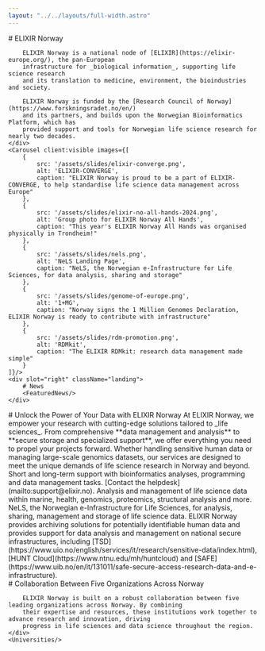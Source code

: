 ```yaml
---
layout: "../../layouts/full-width.astro"
---
```



<ThreeColumnHero>
    <div slot="left">
        # ELIXIR Norway

        ELIXIR Norway is a national node of [ELIXIR](https://elixir-europe.org/), the pan-European
        infrastructure for _biological information_, supporting life science research
        and its translation to medicine, environment, the bioindustries and society.

        ELIXIR Norway is funded by the [Research Council of Norway](https://www.forskningsradet.no/en/)
        and its partners, and builds upon the Norwegian Bioinformatics Platform, which has
        provided support and tools for Norwegian life science research for nearly two decades.
    </div>
    <Carousel client:visible images={[
        {
            src: '/assets/slides/elixir-converge.png',
            alt: 'ELIXIR-CONVERGE',
            caption: "ELIXIR Norway is proud to be a part of ELIXIR-CONVERGE, to help standardise life science data management across Europe"
        },
        {
            src: '/assets/slides/elixir-no-all-hands-2024.png',
            alt: 'Group photo for ELIXIR Norway All Hands',
            caption: "This year's ELIXIR Norway All Hands was organised physically in Trondheim!"
        },
        {
            src: '/assets/slides/nels.png',
            alt: 'NeLS Landing Page',
            caption: "NeLS, the Norwegian e-Infrastructure for Life Sciences, for data analysis, sharing and storage"
        },
        {
            src: '/assets/slides/genome-of-europe.png',
            alt: '1+MG',
            caption: "Norway signs the 1 Million Genomes Declaration, ELIXIR Norway is ready to contribute with infrastructure"
        },
        {
            src: '/assets/slides/rdm-promotion.png',
            alt: 'RDMkit',
            caption: "The ELIXIR RDMkit: research data management made simple"
        }
    ]}/>
    <div slot="right" className="landing">
        # News
        <FeaturedNews/>
    </div>
</ThreeColumnHero>

<GridFeature>
    <div slot="intro">
        # Unlock the Power of Your Data with ELIXIR Norway
        At ELIXIR Norway, we empower your research with cutting-edge solutions tailored to _life sciences_. From
        comprehensive **data management and analysis** to **secure storage and specialized support**, we offer
        everything you need to propel your projects forward. Whether handling sensitive human data or managing
        large-scale genomics datasets, our services are designed to meet the unique demands of life science research in
        Norway and beyond.
    </div>
    <TinyCardWithIconLeft title="Research Support" icon={IoMdHelpCircle}>Short and long-term support with bioinformatics
        analyses, programming and data management tasks. [Contact the
        helpdesk](mailto:support@elixir.no).</TinyCardWithIconLeft>
    <TinyCardWithIconLeft title="Services" icon={FaTools}>Analysis and management of life science data within marine,
        health, genomics, proteomics, structural analysis and more.</TinyCardWithIconLeft>
    <TinyCardWithIconLeft title="e-infrastructure" icon={FaServer}>NeLS, the Norwegian e-Infrastructure for Life
        Sciences, for analysis, sharing, management and storage of life science data.</TinyCardWithIconLeft>
    <TinyCardWithIconLeft title="Sensitive Data" icon={FaFingerprint}>ELIXIR Norway provides archiving solutions for
        potentially identifiable human data and provides support for data analysis and management on national secure
        infrastructures, including [TSD](https://www.uio.no/english/services/it/research/sensitive-data/index.html),
        [HUNT Cloud](https://www.ntnu.edu/mh/huntcloud) and
        [SAFE](https://www.uib.no/en/it/131011/safe-secure-access-research-data-and-e-infrastructure).</TinyCardWithIconLeft>
</GridFeature>

<BasicFeature>
    <div slot="intro">
        # Collaboration Between Five Organizations Across Norway

        ELIXIR Norway is built on a robust collaboration between five leading organizations across Norway. By combining
        their expertise and resources, these institutions work together to advance research and innovation, driving
        progress in life sciences and data science throughout the region.
    </div>
    <Universities/>
</BasicFeature>
